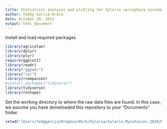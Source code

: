 ```yaml
---
title: Statistical analyses and plotting for Xylaria necrophora secondary metabolites experiments
author: Teddy Garcia-Aroca
date: October 29, 2021
output: html_document
---
```


Install and load required packages

```r
library(agricolae)
library(dplyr)
library(plyr)
require(ggplot2)
library(readr)
library("ggpubr")
library("car")
library(rcompanion)
#install.packages("tidyverse")
library(tidyverse)
library(reshape)
```


Set the working directory to where the raw data files are found. In this case, we assume you have donwloaded this repository to your "Documents" folder.

```r
setwd("/Users/tedggarcia/Dropbox/Work/Xylaria/Xylaria.Mycotoxins.2020/Manuscript/Submission/GitHubRepository/X.necrophora.secondaryMetabolites/")
```
